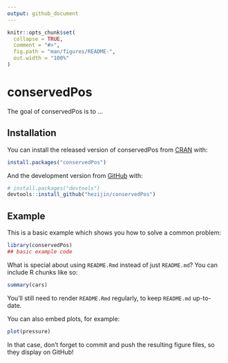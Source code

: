 ---
output: github_document
---

<!-- README.md is generated from README.Rmd. Please edit that file -->

```{r, include = FALSE}
knitr::opts_chunk$set(
  collapse = TRUE,
  comment = "#>",
  fig.path = "man/figures/README-",
  out.width = "100%"
)
```

# conservedPos

<!-- badges: start -->
<!-- badges: end -->

The goal of conservedPos is to ...

## Installation

You can install the released version of conservedPos from [CRAN](https://CRAN.R-project.org) with:

``` r
install.packages("conservedPos")
```

And the development version from [GitHub](https://github.com/) with:

``` r
# install.packages("devtools")
devtools::install_github("hezijin/conservedPos")
```
## Example

This is a basic example which shows you how to solve a common problem:

```{r example}
library(conservedPos)
## basic example code
```

What is special about using `README.Rmd` instead of just `README.md`? You can include R chunks like so:

```{r cars}
summary(cars)
```

You'll still need to render `README.Rmd` regularly, to keep `README.md` up-to-date.

You can also embed plots, for example:

```{r pressure, echo = FALSE}
plot(pressure)
```

In that case, don't forget to commit and push the resulting figure files, so they display on GitHub!
